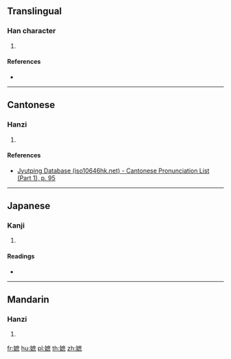 {{character info/new}}
==Translingual==

===Han character===
{{Han char|rn=38|rad=女|as=11|sn=14|four=40437|canj=VITF|ids=⿰女庶}}

# {{defn|Han|sort=女11}}

====References====
* {{Han ref|kx=0270.180|dkj=06675|hdz=21077.160|uh=5AEC|ud=23276|bh=E177|bd=57719}}

----

==Cantonese==

===Hanzi===
{{yue-hanzi|jyut=[[ze1]]|y=je1}}

# {{defn|lang=yue|sort=女11}}

====References====
* [http://www.iso10646hk.net/jp/document/download.jsp Jyutping Database (iso10646hk.net) - Cantonese Pronunciation List (Part 1), p. 95]

----

==Japanese==

===Kanji===
{{ja-kanji|grade=|rs=女11}}

# {{defn|lang=ja|sort=女11}}

====Readings====
* {{ja-readings|on=[[しゃ]] (sha), [[しょ]] (sho)|kun=}}

----

==Mandarin==

===Hanzi===
{{cmn-hanzi|pin=[[zhē]] ([[zhe1]])|wg=che<sup>1</sup>}}

# {{defn|lang=cmn|sort=女11}}

[[fr:嫬]]
[[hu:嫬]]
[[pl:嫬]]
[[th:嫬]]
[[zh:嫬]]
